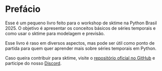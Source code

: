 # Prefácio {.unnumbered}

Esse é um pequeno livro feito para o workshop de sktime na Python Brasil 2025. O objetivo é apresentar os conceitos básicos de séries temporais e como usar o sktime para modelagem e previsão.

Esse livro é raso em diversos aspectos, mas pode ser útil como ponto de partida para quem quer aprender mais sobre séries temporais em Python.

Caso queira contribuir para sktime, visite o [repositório oficial no GitHub](https://github.com/sktime/sktime) e participe do nosso [Discord](https://discord.com/invite/54ACzaFsn7).
